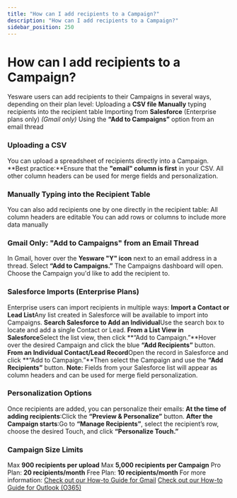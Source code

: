 ```yaml
---
title: "How can I add recipients to a Campaign?"
description: "How can I add recipients to a Campaign?"
sidebar_position: 250
---
```


# How can I add recipients to a Campaign?

Yesware users can add recipients to their Campaigns in several ways, depending on their plan level:
Uploading a **CSV file**
**Manually** typing recipients into the recipient table
Importing from **Salesforce** (Enterprise plans only)
*(Gmail only)* Using the **“Add to Campaigns”** option from an email thread
### Uploading a CSV
You can upload a spreadsheet of recipients directly into a Campaign.
**Best practice:**Ensure that the **"email" column is first** in your CSV. All other column headers can be used for merge fields and personalization.
### Manually Typing into the Recipient Table
You can also add recipients one by one directly in the recipient table:
All column headers are editable
You can add rows or columns to include more data manually
### Gmail Only: "Add to Campaigns" from an Email Thread
In Gmail, hover over the **Yesware "Y" icon** next to an email address in a thread.
Select **“Add to Campaigns.”**
The Campaigns dashboard will open.
Choose the Campaign you'd like to add the recipient to.
### Salesforce Imports (Enterprise Plans)
Enterprise users can import recipients in multiple ways:
**Import a Contact or Lead List**Any list created in Salesforce will be available to import into Campaigns.
**Search Salesforce to Add an Individual**Use the search box to locate and add a single Contact or Lead.
**From a List View in Salesforce**Select the list view, then click **“Add to Campaign.”**Hover over the desired Campaign and click the blue **“Add Recipients”** button.
**From an Individual Contact/Lead Record**Open the record in Salesforce and click **“Add to Campaign.”**Then select the Campaign and use the **“Add Recipients”** button.
**Note:** Fields from your Salesforce list will appear as column headers and can be used for merge field personalization.
### Personalization Options
Once recipients are added, you can personalize their emails:
**At the time of adding recipients**:Click the **“Preview &amp; Personalize”** button.
**After the Campaign starts**:Go to **“Manage Recipients”**, select the recipient’s row, choose the desired Touch, and click **“Personalize Touch.”**
### Campaign Size Limits
Max **900 recipients per upload**
Max **5,000 recipients per Campaign**
Pro Plan: **20 recipients/month**
Free Plan: **10 recipients/month**
For more information:
[Check out our How-to Guide for Gmail](#)
[Check out our How-to Guide for Outlook (O365)](#)